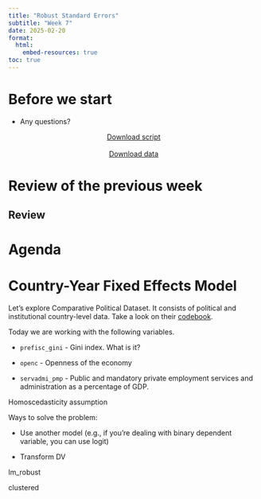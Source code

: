 ```yaml
---
title: "Robust Standard Errors"
subtitle: "Week 7"
date: 2025-02-20
format: 
  html:
    embed-resources: true
toc: true
---
```


# Before we start

-   Any questions?

<center>
<a href="https://artur-baranov.github.io/nu-ps405-ds/scripts/ps405-d_7.qmd" class="btn btn-primary" role="button" download="ps405-d_7.qmd" style="width:200px" target="_blank">Download script</a>
</center>
<br>
<center>
<a href="https://artur-baranov.github.io/nu-ps405-ds/data/cpsd.xlsx" class="btn btn-primary" role="button" download="cpsd.xlsx" style="width:200px" target="_blank">Download data</a>
</center>

# Review of the previous week

::: callout-note
## Review

:::


# Agenda


# Country-Year Fixed Effects Model

Let's explore Comparative Political Dataset. It consists of political and institutional country-level data. Take a look on their [codebook](https://cpds-data.org/wp-content/uploads/2024/11/codebook_cpds.pdf).

Today we are working with the following variables.

-   `prefisc_gini` - Gini index. What is it?

-   `openc` - Openness of the economy

-   `servadmi_pmp` - Public and mandatory private employment services and administration as a percentage of GDP.


Homoscedasticity assumption 

Ways to solve the problem:

-   Use another model (e.g., if you're dealing with binary dependent variable, you can use logit)

-   Transform DV

lm_robust


clustered
